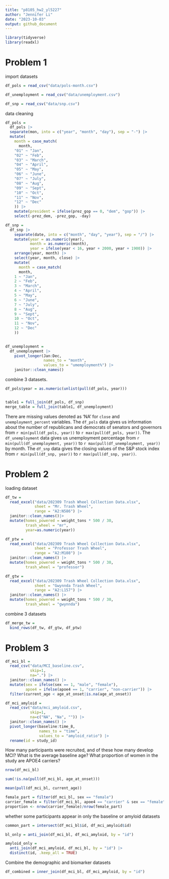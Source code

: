 ```yaml
---
title: "p8105_hw2_yl5227"
author: "Jennifer Li"
date: "2023-10-03"
output: github_document
---
```


```r
library(tidyverse)
library(readxl)
```


# Problem 1


import datasets

```r
df_pols = read_csv("data/pols-month.csv")

df_unemployment = read_csv("data/unemployment.csv")

df_snp = read_csv("data/snp.csv")
```


data cleaning

```r
df_pols =
  df_pols |> 
  separate(mon, into = c("year", "month", "day"), sep = "-") |> 
  mutate(
    month = case_match(
      month,
    "01" ~ "Jan",
    "02" ~ "Feb",
    "03" ~ "March",
    "04" ~ "April",
    "05" ~ "May",
    "06" ~ "June",
    "07" ~ "July",
    "08" ~ "Aug",
    "09" ~ "Sept",
    "10" ~ "Oct",
    "11" ~ "Nov",
    "12" ~ "Dec"
    )) |> 
    mutate(president = ifelse(prez_gop == 0, "dem", "gop")) |>
    select(-prez_dem, -prez_gop, -day)

```


```r
df_snp =
  df_snp |> 
    separate(date, into = c("month", "day", "year"), sep = "/") |> 
    mutate(year = as.numeric(year), 
           month = as.numeric(month),
           year = ifelse(year < 16, year + 2000, year + 1900)) |> 
    arrange(year, month) |> 
    select(year, month, close) |> 
    mutate(
      month = case_match(
      month,
    1 ~ "Jan",
    2 ~ "Feb",
    3 ~ "March",
    4 ~ "April",
    5 ~ "May",
    6 ~ "June",
    7 ~ "July",
    8 ~ "Aug",
    9 ~ "Sept",
    10 ~ "Oct",
    11 ~ "Nov",
    12 ~ "Dec"
    ))
    
```

```r
df_unemployment =
  df_unemployment |> 
    pivot_longer(Jan:Dec, 
                 names_to = "month",
                 values_to = "umemployment%") |> 
    janitor::clean_names()
```

combine 3 datasets.

```r
df_pols$year = as.numeric(unlist(pull(df_pols, year)))


table1 = full_join(df_pols, df_snp)
merge_table = full_join(table1, df_unemployment)
```


There are missing values denoted as 'NA' for `close` and `unemployment_percent` variables. The `df_pols` data gives us information about the number of republicans and democrats of senators and governors from `r min(pull(df_pols, year))` to `r max(pull(df_pols, year))`. The `df_unemployment` data gives us unemployment percentage from `r min(pull(df_unemployment, year))` to `r max(pull(df_unemployment, year))` by month. The `df_snp` data gives the closing values of the S&P stock index from `r min(pull(df_snp, year))` to `r max(pull(df_snp, year))`.



# Problem 2

loading dataset

```r
df_tw = 
  read_excel("data/202309 Trash Wheel Collection Data.xlsx", 
             sheet = "Mr. Trash Wheel", 
             range = "A2:N586") |> 
  janitor::clean_names()|> 
  mutate(homes_powered = weight_tons * 500 / 30,
         trash_wheel = "mr",
         year=as.numeric(year)) 
```

```r
df_ptw = 
  read_excel("data/202309 Trash Wheel Collection Data.xlsx", 
             sheet = "Professor Trash Wheel", 
             range = "A2:M108") |> 
  janitor::clean_names() |> 
  mutate(homes_powered = weight_tons * 500 / 30,
         trash_wheel = "professor")
```

```r
df_gtw = 
  read_excel("data/202309 Trash Wheel Collection Data.xlsx", 
             sheet = "Gwynnda Trash Wheel", 
             range = "A2:L157") |> 
  janitor::clean_names() |> 
  mutate(homes_powered = weight_tons * 500 / 30,
         trash_wheel = "gwynnda")
```


combine 3 datasets

```r
df_merge_tw =
  bind_rows(df_tw, df_gtw, df_ptw)
```



# Problem 3

```r
df_mci_bl =
  read_csv("data/MCI_baseline.csv",
           skip=1,
           na=".") |> 
  janitor::clean_names() |> 
  mutate(sex = ifelse(sex == 1, "male", "female"),
         apoe4 = ifelse(apoe4 == 1, "carrier", "non-carrier")) |> 
  filter(current_age < age_at_onset|is.na(age_at_onset))
```

```r
df_mci_amyloid =
  read_csv("data/mci_amyloid.csv",
           skip=1,
           na=c("NA", "Na", "")) |> 
  janitor::clean_names() |> 
  pivot_longer(baseline:time_8,
               names_to = "time",
               values_to = "amyloid_ratio") |> 
  rename(id = study_id)
```


How many participants were recruited, and of these how many develop MCI? What is the average baseline age? What proportion of women in the study are APOE4 carriers?

```r
nrow(df_mci_bl)

sum(!is.na(pull(df_mci_bl, age_at_onset)))

mean(pull(df_mci_bl, current_age))

female_part = filter(df_mci_bl, sex == "female")
carrier_female = filter(df_mci_bl, apoe4 == "carrier" & sex == "female")
proportion <- nrow(carrier_female)/nrow(female_part)
```


whether some participants appear in only the baseline or amyloid datasets

```r
common_part = intersect(df_mci_bl$id, df_mci_amyloid$id)

bl_only = anti_join(df_mci_bl, df_mci_amyloid, by = "id")

amyloid_only = 
  anti_join(df_mci_amyloid, df_mci_bl, by = "id") |> 
  distinct(id, .keep_all = TRUE)
```



Combine the demographic and biomarker datasets

```r
df_combined = inner_join(df_mci_bl, df_mci_amyloid, by = "id")
```

